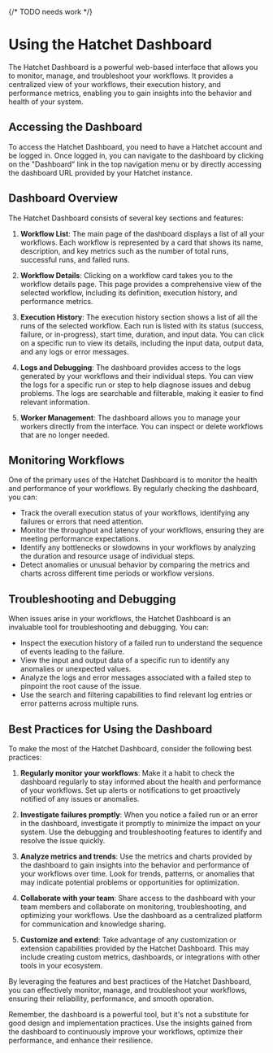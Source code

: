 {/* TODO needs work */}

# Using the Hatchet Dashboard

The Hatchet Dashboard is a powerful web-based interface that allows you to monitor, manage, and troubleshoot your workflows. It provides a centralized view of your workflows, their execution history, and performance metrics, enabling you to gain insights into the behavior and health of your system.

## Accessing the Dashboard

To access the Hatchet Dashboard, you need to have a Hatchet account and be logged in. Once logged in, you can navigate to the dashboard by clicking on the "Dashboard" link in the top navigation menu or by directly accessing the dashboard URL provided by your Hatchet instance.

## Dashboard Overview

The Hatchet Dashboard consists of several key sections and features:

1. **Workflow List**: The main page of the dashboard displays a list of all your workflows. Each workflow is represented by a card that shows its name, description, and key metrics such as the number of total runs, successful runs, and failed runs.

2. **Workflow Details**: Clicking on a workflow card takes you to the workflow details page. This page provides a comprehensive view of the selected workflow, including its definition, execution history, and performance metrics.

3. **Execution History**: The execution history section shows a list of all the runs of the selected workflow. Each run is listed with its status (success, failure, or in-progress), start time, duration, and input data. You can click on a specific run to view its details, including the input data, output data, and any logs or error messages.

4. **Logs and Debugging**: The dashboard provides access to the logs generated by your workflows and their individual steps. You can view the logs for a specific run or step to help diagnose issues and debug problems. The logs are searchable and filterable, making it easier to find relevant information.

5. **Worker Management**: The dashboard allows you to manage your workers directly from the interface. You can inspect or delete workflows that are no longer needed.

## Monitoring Workflows

One of the primary uses of the Hatchet Dashboard is to monitor the health and performance of your workflows. By regularly checking the dashboard, you can:

- Track the overall execution status of your workflows, identifying any failures or errors that need attention.
- Monitor the throughput and latency of your workflows, ensuring they are meeting performance expectations.
- Identify any bottlenecks or slowdowns in your workflows by analyzing the duration and resource usage of individual steps.
- Detect anomalies or unusual behavior by comparing the metrics and charts across different time periods or workflow versions.

## Troubleshooting and Debugging

When issues arise in your workflows, the Hatchet Dashboard is an invaluable tool for troubleshooting and debugging. You can:

- Inspect the execution history of a failed run to understand the sequence of events leading to the failure.
- View the input and output data of a specific run to identify any anomalies or unexpected values.
- Analyze the logs and error messages associated with a failed step to pinpoint the root cause of the issue.
- Use the search and filtering capabilities to find relevant log entries or error patterns across multiple runs.

## Best Practices for Using the Dashboard

To make the most of the Hatchet Dashboard, consider the following best practices:

1. **Regularly monitor your workflows**: Make it a habit to check the dashboard regularly to stay informed about the health and performance of your workflows. Set up alerts or notifications to get proactively notified of any issues or anomalies.

2. **Investigate failures promptly**: When you notice a failed run or an error in the dashboard, investigate it promptly to minimize the impact on your system. Use the debugging and troubleshooting features to identify and resolve the issue quickly.

3. **Analyze metrics and trends**: Use the metrics and charts provided by the dashboard to gain insights into the behavior and performance of your workflows over time. Look for trends, patterns, or anomalies that may indicate potential problems or opportunities for optimization.

4. **Collaborate with your team**: Share access to the dashboard with your team members and collaborate on monitoring, troubleshooting, and optimizing your workflows. Use the dashboard as a centralized platform for communication and knowledge sharing.

5. **Customize and extend**: Take advantage of any customization or extension capabilities provided by the Hatchet Dashboard. This may include creating custom metrics, dashboards, or integrations with other tools in your ecosystem.

By leveraging the features and best practices of the Hatchet Dashboard, you can effectively monitor, manage, and troubleshoot your workflows, ensuring their reliability, performance, and smooth operation.

Remember, the dashboard is a powerful tool, but it's not a substitute for good design and implementation practices. Use the insights gained from the dashboard to continuously improve your workflows, optimize their performance, and enhance their resilience.
